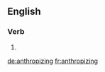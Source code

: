 ==English==

===Verb===
{{head|en|present participle}}

# {{present participle of|anthropize|lang=en|nocat=1}}

[[de:anthropizing]]
[[fr:anthropizing]]